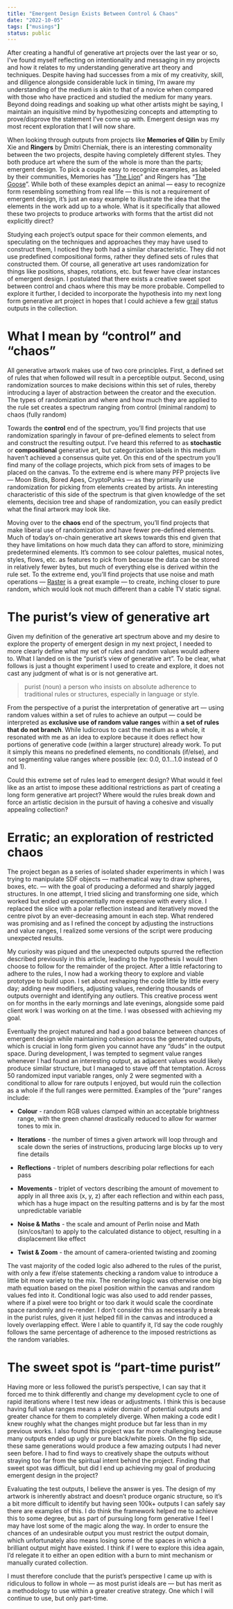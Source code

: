 ```yaml
---
title: "Emergent Design Exists Between Control & Chaos"
date: "2022-10-05"
tags: ["musings"]
status: public
---
```


After creating a handful of generative art projects over the last year or so, I’ve found myself reflecting on intentionality and messaging in my projects and how it relates to my understanding generative art theory and techniques. Despite having had successes from a mix of my creativity, skill, and diligence alongside considerable luck in timing, I’m aware my understanding of the medium is akin to that of a novice when compared with those who have practiced and studied the medium for many years. Beyond doing readings and soaking up what other artists might be saying, I maintain an inquisitive mind by hypothesizing concepts and attempting to prove/disprove the statement I’ve come up with. Emergent design was my most recent exploration that I will now share.

<ImageEmbed src="erratic-oob-A.jpg" alt="Erratic Out of Bounds" width={1024} height={682} priority="true" />

When looking through outputs from projects like **Memories of Qilin** by Emily Xie and **Ringers** by Dmitri Cherniak, there is an interesting commonality between the two projects, despite having completely different styles. They both produce art where the sum of the whole is more than the parts; emergent design. To pick a couple easy to recognize examples, as labeled by their communities, Memories has “[The Lion](https://www.artblocks.io/collections/curated/projects/0xa7d8d9ef8d8ce8992df33d8b8cf4aebabd5bd270/282/tokens/282000808)” and Ringers has “[The Goose](https://www.artblocks.io/collections/curated/projects/0xa7d8d9ef8d8ce8992df33d8b8cf4aebabd5bd270/13/tokens/13000879)”. While both of these examples depict an animal — easy to recognize form resembling something from real life — this is not a requirement of emergent design, it’s just an easy example to illustrate the idea that the elements in the work add up to a whole. What is it specifically that allowed these two projects to produce artworks with forms that the artist did not explicitly direct?

Studying each project’s output space for their common elements, and speculating on the techniques and approaches they may have used to construct them, I noticed they both had a similar characteristic. They did not use predefined compositional forms, rather they defined sets of rules that constructed them. Of course, all generative art uses randomization for things like positions, shapes, rotations, etc. but fewer have clear instances of emergent design. I postulated that there exists a creative sweet spot between control and chaos where this may be more probable. Compelled to explore it further, I decided to incorporate the hypothesis into my next long form generative art project in hopes that I could achieve a few [grail](https://showups.io/web3-dictionary/grail/) status outputs in the collection.

# What I mean by “control” and “chaos”

All generative artwork makes use of two core principles. First, a defined set of rules that when followed will result in a perceptible output. Second, using randomization sources to make decisions within this set of rules, thereby introducing a layer of abstraction between the creator and the execution. The types of randomization and where and how much they are applied to the rule set creates a spectrum ranging from control (minimal random) to chaos (fully random)

<ImageEmbed src="proof-of-pep-1620.jpg" alt="Proof of Pepe #1620" width={921} height={921} mode="inset" />

Towards the **control** end of the spectrum, you’ll find projects that use randomization sparingly in favour of pre-defined elements to select from and construct the resulting output. I’ve heard this referred to as **stochastic** or **compositional** generative art, but categorization labels in this medium haven’t achieved a consensus quite yet. On this end of the spectrum you’ll find many of the collage projects, which pick from sets of images to be placed on the canvas. To the extreme end is where many PFP projects live — Moon Birds, Bored Apes, CryptoPunks — as they primarily use randomization for picking from elements created by artists. An interesting characteristic of this side of the spectrum is that given knowledge of the set elements, decision tree and shape of randomization, you can easily predict what the final artwork may look like.

<ImageEmbed
    src="montreal-friend-scale-494.jpg"
    alt="Montreal Friend Scale #494"
    width={1200}
    height={1200}
    mode="inset"
/>

Moving over to the **chaos** end of the spectrum, you’ll find projects that make liberal use of randomization and have fewer pre-defined elements. Much of today’s on-chain generative art skews towards this end given that they have limitations on how much data they can afford to store, minimizing predetermined elements. It’s common to see colour palettes, musical notes, styles, flows, etc. as features to pick from because the data can be stored in relatively fewer bytes, but much of everything else is derived within the rule set. To the extreme end, you’ll find projects that use noise and math operations — [Raster](https://www.artblocks.io/collections/curated/projects/0xa7d8d9ef8d8ce8992df33d8b8cf4aebabd5bd270/341) is a great example — to create, inching closer to pure random, which would look not much different than a cable TV static signal.

# The purist’s view of generative art

Given my definition of the generative art spectrum above and my desire to explore the property of emergent design in my next project, I needed to more clearly define what my set of rules and random values would adhere to. What I landed on is the “purist’s view of generative art”. To be clear, what follows is just a thought experiment I used to create and explore, it does not cast any judgment of what is or is not generative art.

> purist (noun)
> a person who insists on absolute adherence to traditional rules or structures, especially in language or style.

From the perspective of a purist the interpretation of generative art — using random values within a set of rules to achieve an output — could be interpreted as **exclusive use of random value ranges** within **a set of rules that do not branch**. While ludicrous to cast the medium as a whole, it resonated with me as an idea to explore because it does reflect how portions of generative code (within a larger structure) already work. To put it simply this means no predefined elements, no conditionals (if/else), and not segmenting value ranges where possible (ex: 0.0, 0.1…1.0 instead of 0 and 1).

Could this extreme set of rules lead to emergent design? What would it feel like as an artist to impose these additional restrictions as part of creating a long form generative art project? Where would the rules break down and force an artistic decision in the pursuit of having a cohesive and visually appealing collection?

# Erratic; an exploration of restricted chaos

The project began as a series of isolated shader experiments in which I was trying to manipulate SDF objects — mathematical way to draw spheres, boxes, etc. — with the goal of producing a deformed and sharply jagged structures. In one attempt, I tried slicing and transforming one side, which worked but ended up exponentially more expensive with every slice. I replaced the slice with a polar reflection instead and iteratively moved the centre pivot by an ever-decreasing amount in each step. What rendered was promising and as I refined the concept by adjusting the instructions and value ranges, I realized some versions of the script were producing unexpected results.

<ImageEmbed src="erratic-experiments.jpg" alt="Erratic Experiments" width={2666} height={1000} />

My curiosity was piqued and the unexpected outputs spurred the reflection described previously in this article, leading to the hypothesis I would then choose to follow for the remainder of the project. After a little refactoring to adhere to the rules, I now had a working theory to explore and viable prototype to build upon. I set about reshaping the code little by little every day; adding new modifiers, adjusting values, rendering thousands of outputs overnight and identifying any outliers. This creative process went on for months in the early mornings and late evenings, alongside some paid client work I was working on at the time. I was obsessed with achieving my goal.

Eventually the project matured and had a good balance between chances of emergent design while maintaining cohesion across the generated outputs, which is crucial in long form given you cannot have any “duds” in the output space. During development, I was tempted to segment value ranges whenever I had found an interesting output, as adjacent values would likely produce similar structure, but I managed to stave off that temptation. Across 50 randomized input variable ranges, only 2 were segmented with a conditional to allow for rare outputs I enjoyed, but would ruin the collection as a whole if the full ranges were permitted. Examples of the “pure” ranges include:

-   **Colour** - random RGB values clamped within an acceptable brightness range, with the green channel drastically reduced to allow for warmer tones to mix in.

-   **Iterations** - the number of times a given artwork will loop through and scale down the series of instructions, producing large blocks up to very fine details

-   **Reflections** - triplet of numbers describing polar reflections for each pass

-   **Movements** - triplet of vectors describing the amount of movement to apply in all three axis (x, y, z) after each reflection and within each pass, which has a huge impact on the resulting patterns and is by far the most unpredictable variable

-   **Noise & Maths** - the scale and amount of Perlin noise and Math (sin/cos/tan) to apply to the calculated distance to object, resulting in a displacement like effect

-   **Twist & Zoom** - the amount of camera-oriented twisting and zooming

<ImageEmbed src="erratic-oob-B.jpg" alt="Erratic Out of Bounds" width={2400} height={1600} />

The vast majority of the coded logic also adhered to the rules of the purist, with only a few if/else statements checking a random value to introduce a little bit more variety to the mix. The rendering logic was otherwise one big math equation based on the pixel position within the canvas and random values fed into it. Conditional logic was also used to add render passes, where if a pixel were too bright or too dark it would scale the coordinate space randomly and re-render. I don’t consider this as necessarily a break in the purist rules, given it just helped fill in the canvas and introduced a lovely overlapping effect. Were I able to quantify it, I’d say the code roughly follows the same percentage of adherence to the imposed restrictions as the random variables.

# The sweet spot is “part-time purist”

Having more or less followed the purist’s perspective, I can say that it forced me to think differently and change my development cycle to one of rapid iterations where I test new ideas or adjustments. I think this is because having full value ranges means a wider domain of potential outputs and greater chance for them to completely diverge. When making a code edit I knew roughly what the changes might produce but far less than in my previous works. I also found this project was far more challenging because many outputs ended up ugly or pure black/white pixels. On the flip side, these same generations would produce a few amazing outputs I had never seen before. I had to find ways to creatively shape the outputs without straying too far from the spiritual intent behind the project. Finding that sweet spot was difficult, but did I end up achieving my goal of producing emergent design in the project?

Evaluating the test outputs, I believe the answer is yes. The design of my artwork is inherently abstract and doesn’t produce organic structure, so it’s a bit more difficult to identify but having seen 100k+ outputs I can safely say there are examples of this. I do think the framework helped me to achieve this to some degree, but as part of pursuing long form generative I feel I may have lost some of the magic along the way. In order to ensure the chances of an undesirable output you must restrict the output domain, which unfortunately also means losing some of the spaces in which a brilliant output might have existed. I think if I were to explore this idea again, I’d relegate it to either an open edition with a burn to mint mechanism or manually curated collection.

I must therefore conclude that the purist’s perspective I came up with is ridiculous to follow in whole — as most purist ideals are — but has merit as a methodology to use within a greater creative strategy. One which I will continue to use, but only part-time.
